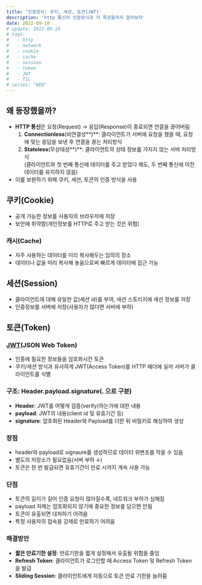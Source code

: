 ```yaml
---
title: '인증방식: 쿠키, 세션, 토큰(JWT)'
description: 'http 통신의 인증방식과 각 특징들까지 알아보자'
date: 2022-09-10
# update: 2022-09-10
# tags:
#   - http
#   - network
#   - cookie
#   - cache
#   - session
#   - token
#   - JWT
#   - TIL
# series: "WEB"
---
```


## 왜 등장했을까?

- **HTTP 통신**은 요청(Request) → 응답(Response)이 종료되면 연결을 끊어버림
  1. **Connectionless**(비연결성**)**: 클라이언트가 서버에 요청을 했을 때, 요청에 맞는 응답을 보낸 후 연결을 끊는 처리방식
  2. **Stateless**(무상태성**)**: 클라이언트의 상태 정보를 가지지 않는 서버 처리방식<br/>(클라이언트와 첫 번째 통신에 데이터를 주고 받았다 해도, 두 번째 통신에 이전 데이터를 유지하지 않음)
- 이를 보완하기 위해 쿠키, 세션, 토큰의 인증 방식을 사용

## 쿠키(Cookie)

- 공개 가능한 정보를 사용자의 브라우저에 저장
- 보안에 취약함(개인정보를 HTTP로 주고 받는 것은 위험)

### 캐시(Cache)

- 자주 사용하는 데이터를 미리 복사해두는 임의의 장소
- 데이터나 값을 미리 복사해 놓음으로써 빠르게 데이터에 접근 가능

## 세션(Session)

- 클라이언트에 대해 유일한 값(세션 id)를 부여, 세션 스토리지에 세션 정보를 저장
- 인증정보를 서버에 저장(사용자가 많다면 서버에 부하)

## 토큰(Token)

### [JWT](https://jwt.io)(JSON Web Token)

- 인증에 필요한 정보들을 암호화시킨 토큰
- 쿠키/세션 방식과 유사하게 JWT(Access Token)를 HTTP 헤더에 실어 서버가 클라이언트를 식별

### 구조: Header.payload.signature(. 으로 구분)

- **Header**: JWT를 어떻게 검증(verify)하는가에 대한 내용
- **payload**: JWT의 내용(client id 및 유효기간 등)
- **signature**: 암호화된 Header와 Payload를 더한 뒤 비밀키로 해싱하여 생성

### 장점

- header와 payload로 signaure를 생성하므로 데이터 위변조를 막을 수 있음
- 별도의 저장소가 필요없음(서버 부하 ↓)
- 토큰은 한 번 발급되면 유효기간이 만료 시까지 계속 사용 가능

### 단점

- 토큰의 길이가 길어 인증 요청이 많아질수록, 네트워크 부하가 심해짐
- payload 자제는 암호화되지 않기에 중요한 정보를 담으면 안됨
- 토큰이 유출되면 대처하기 어려움
- 특정 사용자의 접속을 강제로 만료하기 어려움

### 해결방안

- **짧은 만료기한 설정**: 만료기한을 짧게 설정해서 유출될 위험을 줄임
- **Refresh Token**: 클라이언트가 로그인할 때 Access Token 및 Refresh Token을 발급
- **Sliding Session**: 클라이언트에게 자동으로 토큰 만료 기한을 늘려줌
